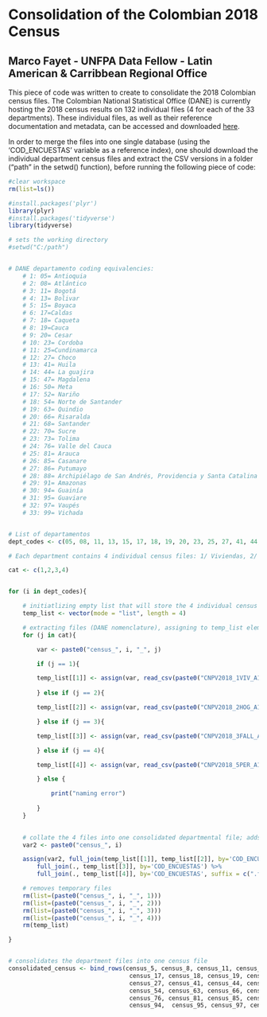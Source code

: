 
# Consolidation of the Colombian 2018 Census
## Marco Fayet - UNFPA Data Fellow - Latin American & Carribbean Regional Office


This piece of code was written to create to consolidate the 2018 Colombian census files. The Colombian National Statistical Office (DANE) is currently hosting the 2018 census results on 132 individual files (4 for each of the 33 departments). These individual files, as well as their reference documentation and metadata, can be accessed and downloaded [here](http://microdatos.dane.gov.co/index.php/catalog/643/get_microdata).


In order to merge the files into one single database (using the 'COD_ENCUESTAS' variable as a reference index), one should download the individual department census files and extract the CSV versions in a folder ("path" in the setwd() function), before running the following piece of code:


```r
#clear workspace
rm(list=ls())

#install.packages('plyr')
library(plyr)
#install.packages('tidyverse')
library(tidyverse)

# sets the working directory
#setwd("C:/path")


# DANE departamento coding equivalencies:
	# 1: 05= Antioquia
	# 2: 08= Atlántico
	# 3: 11= Bogotá
	# 4: 13= Bolivar
	# 5: 15= Boyaca
	# 6: 17=Caldas
	# 7: 18= Caqueta
	# 8: 19=Cauca
	# 9: 20= Cesar
	# 10: 23= Cordoba
	# 11: 25=Cundinamarca
	# 12: 27= Choco
	# 13: 41= Huila
	# 14: 44= La guajira
	# 15: 47= Magdalena
	# 16: 50= Meta
	# 17: 52= Nariño
	# 18: 54= Norte de Santander
	# 19: 63= Quindio
	# 20: 66= Risaralda
	# 21: 68= Santander
	# 22: 70= Sucre
	# 23: 73= Tolima
	# 24: 76= Valle del Cauca
	# 25: 81= Arauca
	# 26: 85= Casanare
	# 27: 86= Putumayo
	# 28: 88= Archipiélago de San Andrés, Providencia y Santa Catalina
	# 29: 91= Amazonas
	# 30: 94= Guainía
	# 31: 95= Guaviare
	# 32: 97= Vaupés
	# 33: 99= Vichada


# List of departamentos
dept_codes <- c(05, 08, 11, 13, 15, 17, 18, 19, 20, 23, 25, 27, 41, 44, 47, 50, 52, 54, 63, 66, 68, 70, 73, 76, 81, 85, 86, 88, 91, 94, 95, 97, 99)

# Each department contains 4 individual census files: 1/ Viviendas, 2/ Hogares, 3/ Fallecidos and 4/ Personas

cat <- c(1,2,3,4)


for (i in dept_codes){

	# initiatlizing empty list that will store the 4 individual census files	
	temp_list <- vector(mode = "list", length = 4)

	# extracting files (DANE nomenclature), assigning to temp_list elements
	for (j in cat){

		var <- paste0("census_", i, "_", j)

		if (j == 1){

		temp_list[[1]] <- assign(var, read_csv(paste0("CNPV2018_1VIV_A1_", i, ".CSV")))
		
		} else if (j == 2){

		temp_list[[2]] <- assign(var, read_csv(paste0("CNPV2018_2HOG_A1_", i, ".CSV")))

		} else if (j == 3){

		temp_list[[3]] <- assign(var, read_csv(paste0("CNPV2018_3FALL_A1_", i, ".CSV")))

		} else if (j == 4){

		temp_list[[4]] <- assign(var, read_csv(paste0("CNPV2018_5PER_A1_", i, ".CSV")))

		} else {

			print("naming error")
		
		}
	}

	
	# collate the 4 files into one consolidated departmental file; adds extensions for future identification purposes 
	var2 <- paste0("census_", i)

	assign(var2, full_join(temp_list[[1]], temp_list[[2]], by='COD_ENCUESTAS', suffix = c(".viv", ".hog")) %>%
		full_join(., temp_list[[3]], by='COD_ENCUESTAS') %>%
		full_join(., temp_list[[4]], by='COD_ENCUESTAS', suffix = c(".fal", ".pers")))

	# removes temporary files
	rm(list=(paste0("census_", i, "_", 1)))
	rm(list=(paste0("census_", i, "_", 2)))
	rm(list=(paste0("census_", i, "_", 3)))
	rm(list=(paste0("census_", i, "_", 4)))
	rm(temp_list)

}


# consolidates the department files into one census file
consolidated_census <- bind_rows(census_5, census_8, census_11, census_13, census_15,
						          census_17, census_18, census_19, census_20, census_23, census_25,
        						  census_27, census_41, census_44, census_47, census_50, census_52,
						          census_54, census_63, census_66, census_68, census_70, census_73,
						          census_76, census_81, census_85, census_86, census_88, census_91,
						          census_94,  census_95, census_97, census_99)
```
